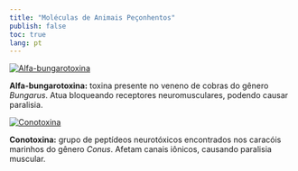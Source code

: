 ```yaml
---
title: "Moléculas de Animais Peçonhentos"
publish: false
toc: true
lang: pt
---
```


<div class="peconhentos d-flex flex-wrap justify-content-center gap-4">

<a href="https://chemapps.stolaf.edu/jmol/jmol.php?&pdbid=1IK8">
  <img src="alfabungarotoxina.png" alt="Alfa-bungarotoxina" style="max-width: 150px; height: auto;">
</a>
<p><strong>Alfa-bungarotoxina:</strong> toxina presente no veneno de cobras do gênero <em>Bungarus</em>. Atua bloqueando receptores neuromusculares, podendo causar paralisia.</p>

<!-- <a href="https://chemapps.stolaf.edu/jmol/jmol.php?model=CC1(C(=C)N(C2=CC=CC=C21)CCCCCC(=O)O)C.Br"> -->
<!--   <img src="hialuronidase.png" alt="Hialuronidase" style="max-width: 150px; height: auto;"> -->
<!-- </a> -->
<!-- <p><strong>Hialuronidase:</strong> enzima que facilita a penetração e disseminação do veneno nos tecidos. Comum em venenos de cobras, aranhas e abelhas.</p> -->

<a href="https://chemapps.stolaf.edu/jmol/jmol.php?&pdbid=1CNL">
  <img src="conotoxina.png" alt="Conotoxina" style="max-width: 150px; height: auto;">
</a>
<p><strong>Conotoxina:</strong> grupo de peptídeos neurotóxicos encontrados nos caracóis marinhos do gênero <em>Conus</em>. Afetam canais iônicos, causando paralisia muscular.</p>

</div>
